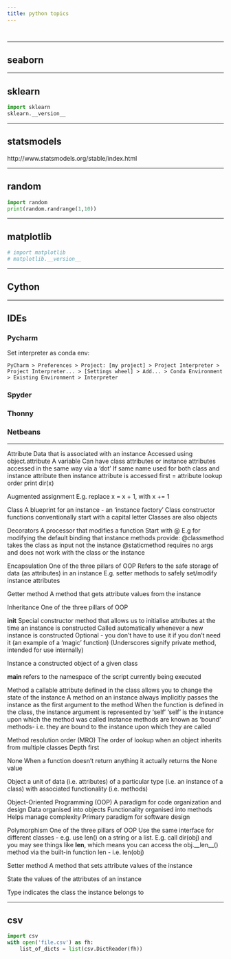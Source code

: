 ```yaml
---
title: python topics
---
```


```css
```
```r
```

******************************************************************************************

## seaborn

******************************************************************************************

## sklearn

```python
import sklearn
sklearn.__version__
```

******************************************************************************************

## statsmodels

http://www.statsmodels.org/stable/index.html

******************************************************************************************

## random

```python
import random
print(random.randrange(1,10))
```

******************************************************************************************

## matplotlib

```python
# import matplotlib
# matplotlib.__version__
```

******************************************************************************************

## Cython

******************************************************************************************

## IDEs

### Pycharm

Set interpreter as conda env:

`PyCharm > Preferences > Project: [my project] > Project Interpreter > Project Interpreter... > [Settings wheel] > Add... > Conda Environment > Existing Environment > Interpreter`

### Spyder

### Thonny

### Netbeans

******************************************************************************************

Attribute
Data that is associated with an instance
Accessed using object.attribute
A variable
Can have class attributes or instance attributes
accessed in the same way via a ‘dot’
If same name used for both class and instance attribute then instance attribute is accessed first = attribute lookup order
print dir(x)



Augmented assignment
E.g. replace x = x + 1, with x += 1

Class
A blueprint for an instance - an ‘instance factory’
Class constructor functions conventionally start with a capital letter
Classes are also objects

Decorators
A processor that modifies a function
Start with @
E.g for modifying the default binding that instance methods provide: 
@classmethod takes the class as input not the instance
@staticmethod requires no args and does not work with the class or the instance

Encapsulation
One of the three pillars of OOP
Refers to the safe storage of data (as attributes) in an instance
E.g. setter methods to safely set/modify instance attributes

Getter method
A method that gets attribute values from the instance

Inheritance
One of the three pillars of OOP

__init__
Special constructor method that allows us to initialise attributes at the time an instance is constructed
Called automatically whenever a new instance is constructed 
Optional - you don’t have to use it if you don’t need it
(an example of a ‘magic’ function)
(Underscores signify private method, intended for use internally)

Instance
a constructed object of a given class

__main__ 
refers to the namespace of the script currently being executed

Method
a callable attribute defined in the class
allows you to change the state of the instance
A method on an instance always implicitly passes the instance as the first argument to the method
When the function is defined in the class, the instance argument is represented by ‘self’
‘self’ is the instance upon which the method was called
Instance methods are known as ‘bound’ methods- i.e. they are bound to the instance upon which they are called

Method resolution order (MRO)
The order of lookup when an object inherits from multiple classes
Depth first

None
When a function doesn’t return anything it actually returns the None value

Object
a unit of data (i.e. attributes) 
of a particular type (i.e. an instance of a class) 
with associated functionality (i.e. methods)

Object-Oriented Programming (OOP)
A paradigm for code organization and design
Data organised into objects 
Functionality organised into methods
Helps manage complexity
Primary paradigm for software design

Polymorphism
One of the three pillars of OOP
Use the same interface for different classes - e.g. use len() on a string or a list.
E.g. call dir(obj) and you may see things like __len__, which means you can access the obj.__len__() method via the built-in function len - i.e. len(obj)

Setter method
A method that sets attribute values of the instance

State
the values of the attributes of an instance

Type
indicates the class the instance belongs to


******************************************************************************************

## csv

```python
import csv
with open('file.csv') as fh:
    list_of_dicts = list(csv.DictReader(fh))
```

